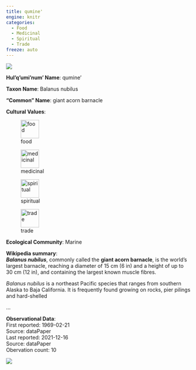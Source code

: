 ```yaml
---
title: qumine'
engine: knitr
categories:
  - Food
  - Medicinal
  - Spiritual
  - Trade
freeze: auto
---
```

![](https://inaturalist-open-data.s3.amazonaws.com/photos/4306270/medium.jpg){fig-alt="qumine' - giant acorn barnacle"}

**Hul'q'umi'num' Name**: qumine'



**Taxon Name**: Balanus nubilus

**"Common" Name**: giant acorn barnacle

**Cultural Values**:  

::: {layout-nrow=1 style="width:60%"}
![food](/files/food.svg){width=50px}

![medicinal](/files/medicinal.svg){width=50px}

![spiritual](/files/spiritual.svg){width=50px}

![trade](/files/trade.svg){width=50px}
:::

**Ecological Community**: Marine

**Wikipedia summary**:  
<i><b>Balanus nubilus</b></i>, commonly called the <b>giant acorn barnacle</b>, is the world's largest barnacle, reaching a diameter of 15&#160;cm (6&#160;in) and a height of up to 30&#160;cm (12&#160;in), and containing the largest known muscle fibres.</p><p><i>Balanus nubilus</i> is a northeast Pacific species that ranges from southern Alaska to Baja California. It is frequently found growing on rocks, pier pilings and hard-shelled</p>...

**Observational Data**:   
First reported: 1969-02-21  
Source: dataPaper  
Last reported: 2021-12-16  
Source: dataPaper  
Obervation count: 10

![](community_dist.png)
